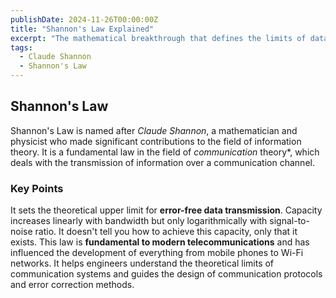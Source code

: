 ```yaml
---
publishDate: 2024-11-26T00:00:00Z
title: "Shannon's Law Explained"
excerpt: "The mathematical breakthrough that defines the limits of data transmission and shapes modern communication"
tags:
  - Claude Shannon
  - Shannon's Law   
---
```

## Shannon's Law
Shannon's Law is named after *Claude Shannon*, a mathematician and physicist who made significant contributions to the field of information theory. It is a fundamental law in the field of *communication* theory*, which deals with the transmission of information over a communication channel.

### Key Points

It sets the theoretical upper limit for **error-free data transmission**.
Capacity increases linearly with bandwidth but only logarithmically with signal-to-noise ratio.
It doesn't tell you how to achieve this capacity, only that it exists.
This law is **fundamental to modern telecommunications** and has influenced the development of everything from mobile phones to Wi-Fi networks. It helps engineers understand the theoretical limits of communication systems and guides the design of communication protocols and error correction methods.